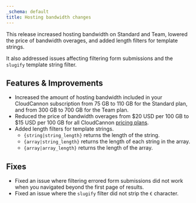 ```yaml
---
_schema: default
title: Hosting bandwidth changes
---
```

This release increased hosting bandwidth on Standard and Team, lowered the price of bandwidth overages, and added length filters for template strings.

It also addressed issues affecting filtering form submissions and the `slugify` template string filter.

## Features & Improvements

* Increased the amount of hosting bandwidth included in your CloudCannon subscription from 75 GB to 110 GB for the Standard plan, and from 300 GB to 700 GB for the Team plan.
* Reduced the price of bandwidth overages from $20 USD per 100 GB to $15 USD per 100 GB for all CloudCannon [pricing plans](/pricing/).
* Added length filters for template strings.
  * `{string|string_length}` returns the length of the string.
  * `{array|string_length}` returns the length of each string in the array.
  * `{array|array_length}` returns the length of the array.

## Fixes

* Fixed an issue where filtering errored form submissions did not work when you navigated beyond the first page of results.
* Fixed an issue where the `slugify` filter did not strip the `€` character.